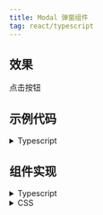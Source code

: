 ```yaml
---
title: Modal 弹窗组件
tag: react/typescript
---
```



## 效果

点击按钮
<ModalExample />

## 示例代码

<details>
  <summary>Typescript</summary>
  ```tsx file=src/shared/components/modal/example.tsx
  ```
</details>

## 组件实现

<details>
  <summary>Typescript</summary>
  ```tsx file=src/shared/components/modal/index.tsx
  ```
</details>

<details>
  <summary>CSS</summary>
  ```tsx file=src/shared/components/modal/modal.module.scss
  ```
</details>
